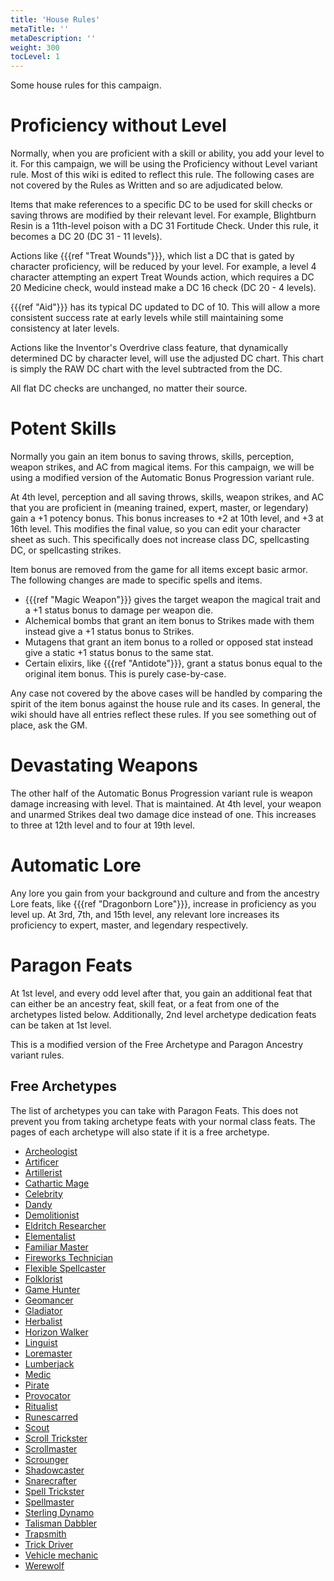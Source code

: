 ```yaml
---
title: 'House Rules'
metaTitle: ''
metaDescription: ''
weight: 300
tocLevel: 1
---
```


Some house rules for this campaign.

# Proficiency without Level

Normally, when you are proficient with a skill or ability, you add your level to it. For this campaign, we will be using the Proficiency without Level variant rule. Most of this wiki is edited to reflect this rule. The following cases are not covered by the Rules as Written and so are adjudicated below.

Items that make references to a specific DC to be used for skill checks or saving throws are modified by their relevant level. For example, Blightburn Resin is a 11th-level poison with a DC 31 Fortitude Check. Under this rule, it becomes a DC 20 (DC 31 - 11 levels).

Actions like {{{ref "Treat Wounds"}}}, which list a DC that is gated by character proficiency, will be reduced by your level. For example, a level 4 character attempting an expert Treat Wounds action, which requires a DC 20 Medicine check, would instead make a DC 16 check (DC 20 - 4 levels).

{{{ref "Aid"}}} has its typical DC updated to DC of 10. This will allow a more consistent success rate at early levels while still maintaining some consistency at later levels.

Actions like the Inventor's Overdrive class feature, that dynamically determined DC by character level, will use the adjusted DC chart. This chart is simply the RAW DC chart with the level subtracted from the DC.

All flat DC checks are unchanged, no matter their source.

# Potent Skills

Normally you gain an item bonus to saving throws, skills, perception, weapon strikes, and AC from magical items. For this campaign, we will be using a modified version of the Automatic Bonus Progression variant rule.

At 4th level, perception and all saving throws, skills, weapon strikes, and AC that you are proficient in (meaning trained, expert, master, or legendary) gain a +1 potency bonus. This bonus increases to +2 at 10th level, and +3 at 16th level. This modifies the final value, so you can edit your character sheet as such. This specifically does not increase class DC, spellcasting DC, or spellcasting strikes.

Item bonus are removed from the game for all items except basic armor. The following changes are made to specific spells and items.

-   {{{ref "Magic Weapon"}}} gives the target weapon the magical trait and a +1 status bonus to damage per weapon die.
-   Alchemical bombs that grant an item bonus to Strikes made with them instead give a +1 status bonus to Strikes.
-   Mutagens that grant an item bonus to a rolled or opposed stat instead give a static +1 status bonus to the same stat.
- Certain elixirs, like {{{ref "Antidote"}}}, grant a status bonus equal to the original item bonus. This is purely case-by-case.

Any case not covered by the above cases will be handled by comparing the spirit of the item bonus against the house rule and its cases. In general, the wiki should have all entries reflect these rules. If you see something out of place, ask the GM.

# Devastating Weapons

The other half of the Automatic Bonus Progression variant rule is weapon damage increasing with level. That is maintained. At 4th level, your weapon and unarmed Strikes deal two damage dice instead of one. This increases to three at 12th level and to four at 19th level.

# Automatic Lore

Any lore you gain from your background and culture and from the ancestry Lore feats, like {{{ref "Dragonborn Lore"}}}, increase in proficiency as you level up. At 3rd, 7th, and 15th level, any relevant lore increases its proficiency to expert, master, and legendary respectively.

# Paragon Feats

At 1st level, and every odd level after that, you gain an additional feat that can either be an ancestry feat, skill feat, or a feat from one of the archetypes listed below. Additionally, 2nd level archetype dedication feats can be taken at 1st level.

This is a modified version of the Free Archetype and Paragon Ancestry variant rules.

## Free Archetypes

The list of archetypes you can take with Paragon Feats. This does not prevent you from taking archetype feats with your normal class feats. The pages of each archetype will also state if it is a free archetype.

-   [Archeologist](/archetype/aaa)
-   [Artificer](/archetype/aaa)
-   [Artillerist](/archetype/aaa)
-   [Cathartic Mage](/archetype/aaa)
-   [Celebrity](/archetype/aaa)
-   [Dandy](/archetype/aaa)
-   [Demolitionist](/archetype/aaa)
-   [Eldritch Researcher](/archetype/aaa)
-   [Elementalist](/archetype/aaa)
-   [Familiar Master](/archetype/aaa)
-   [Fireworks Technician](/archetype/aaa)
-   [Flexible Spellcaster](/archetype/aaa)
-   [Folklorist](/archetype/aaa)
-   [Game Hunter](/archetype/aaa)
-   [Geomancer](/archetype/aaa)
-   [Gladiator](/archetype/aaa)
-   [Herbalist](/archetype/aaa)
-   [Horizon Walker](/archetype/aaa)
-   [Linguist](/archetype/aaa)
-   [Loremaster](/archetype/aaa)
-   [Lumberjack](/archetype/aaa)
-   [Medic](/archetype/aaa)
-   [Pirate](/archetype/aaa)
-   [Provocator](/archetype/aaa)
-   [Ritualist](/archetype/aaa)
-   [Runescarred](/archetype/aaa)
-   [Scout](/archetype/aaa)
-   [Scroll Trickster](/archetype/aaa)
-   [Scrollmaster](/archetype/aaa)
-   [Scrounger](/archetype/aaa)
-   [Shadowcaster](/archetype/aaa)
-   [Snarecrafter](/archetype/aaa)
-   [Spell Trickster](/archetype/aaa)
-   [Spellmaster](/archetype/aaa)
-   [Sterling Dynamo](/archetype/aaa)
-   [Talisman Dabbler](/archetype/aaa)
-   [Trapsmith](/archetype/aaa)
-   [Trick Driver](/archetype/aaa)
-   [Vehicle mechanic](/archetype/aaa)
-   [Werewolf](/archetype/aaa)
